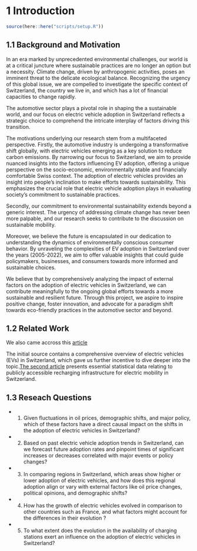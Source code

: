 # 1 Introduction

```r
source(here::here("scripts/setup.R"))
```

## 1.1 Background and Motivation

In an era marked by unprecedented environmental challenges, our world is
at a critical juncture where sustainable practices are no longer an
option but a necessity. Climate change, driven by anthropogenic
activities, poses an imminent threat to the delicate ecological balance.
Recognizing the urgency of this global issue, we are compelled to
investigate the specific context of Switzerland, the country we live in,
and which has a lot of financial capacities to change rapidly.

The automotive sector plays a pivotal role in shaping the a sustainable
world, and our focus on electric vehicle adoption in Switzerland
reflects a strategic choice to comprehend the intricate interplay of
factors driving this transition.

The motivations underlying our research stem from a multifaceted
perspective. Firstly, the automotive industry is undergoing a
transformative shift globally, with electric vehicles emerging as a key
solution to reduce carbon emissions. By narrowing our focus to
Switzerland, we aim to provide nuanced insights into the factors
influencing EV adoption, offering a unique perspective on the
socio-economic, environmentally stable and financially comfortable Swiss
context. The adoption of electric vehicles provides an insight into
people's inclination to make efforts towards sustainability. This
emphasizes the crucial role that electric vehicle adoption plays in
evaluating society's commitment to sustainable practices.

Secondly, our commitment to environmental sustainability extends beyond
a generic interest. The urgency of addressing climate change has never
been more palpable, and our research seeks to contribute to the
discussion on sustainable mobility.

Moreover, we believe the future is encapsulated in our dedication to
understanding the dynamics of environmentally conscious consumer
behavior. By unraveling the complexities of EV adoption in Switzerland
over the years (2005-2022), we aim to offer valuable insights that could
guide policymakers, businesses, and consumers towards more informed and
sustainable choices.

We believe that by comprehensively analyzing the impact of external
factors on the adoption of electric vehicles in Switzerland, we can
contribute meaningfully to the ongoing global efforts towards a more
sustainable and resilient future. Through this project, we aspire to
inspire positive change, foster innovation, and advocate for a paradigm
shift towards eco-friendly practices in the automotive sector and
beyond.

## 1.2 Related Work

We also came accross this
[article](https://www.hivepower.tech/blog/electric-vehicles-evs-in-switzerland-what-you-should-know)

The initial source contains a comprehensive overview of electric
vehicles (EVs) in Switzerland, which gave us further incentive to dive
deeper into the topic.[The second
article](https://www.uvek-gis.admin.ch/BFE/storymaps/MO_Kennzahlen_Fahrzeuge/Ladeinfrastruktur_Elektromobilitaet/?lang=fr)
presents essential statistical data relating to publicly accessible
recharging infrastructure for electric mobility in Switzerland.

## 1.3 Reseach Questions

-   

    1.  Given fluctuations in oil prices, demographic shifts, and major
        policy, which of these factors have a direct causal impact on
        the shifts in the adoption of electric vehicles in Switzerland?

-   

    2.  Based on past electric vehicle adoption trends in Switzerland,
        can we forecast future adoption rates and pinpoint times of
        significant increases or decreases correlated with major events
        or policy changes?

-   

    3.  In comparing regions in Switzerland, which areas show higher or
        lower adoption of electric vehicles, and how does this regional
        adoption align or vary with external factors like oil price
        changes, political opinions, and demographic shifts?

-   

    4.  How has the growth of electric vehicles evolved in comparison to
        other countries such as France, and what factors might account
        for the differences in their evolution ?

-   

    5.  To what extent does the evolution in the availability of
        charging stations exert an influence on the adoption of electric
        vehicles in Switzerland?
